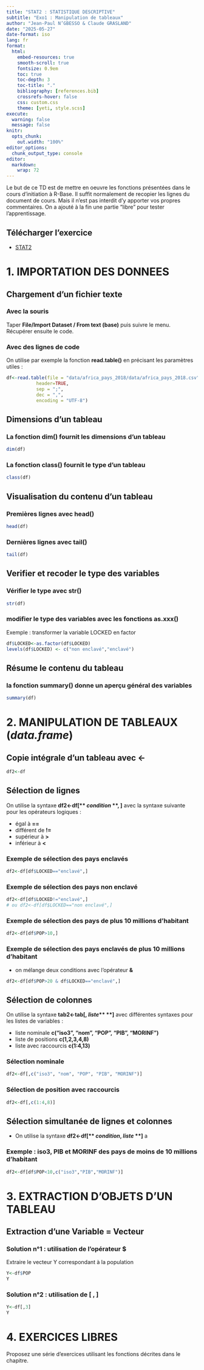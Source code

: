 ```yaml
---
title: "STAT2 : STATISTIQUE DESCRIPTIVE"
subtitle: "Exo1 : Manipulation de tableaux"
author: "Jean-Paul N’GBESSO & Claude GRASLAND"
date: "2025-05-27"
date-format: iso
lang: fr
format:
  html:
    embed-resources: true
    smooth-scroll: true
    fontsize: 0.9em
    toc: true
    toc-depth: 3
    toc-title: "."
    bibliography: [references.bib]
    crossrefs-hover: false
    css: custom.css
    theme: [yeti, style.scss]
execute:
  warning: false
  message: false 
knitr:
  opts_chunk:
    out.width: "100%"
editor_options: 
  chunk_output_type: console
editor: 
  markdown: 
    wrap: 72
---
```



Le but de ce TD est de mettre en oeuvre les fonctions présentées dans le cours d'initiation à R-Base. Il suffit normalement de recopier les lignes du document de cours. Mais il n'est pas interdit d'y apporter vos propres commentaires. On a ajouté à la fin une partie "libre" pour tester l'apprentissage.

::: {.callout-tip}
## Télécharger l'exercice
-  [STAT2](https://github.com/worldregio/StatR/raw/refs/heads/main/exos/STAT2-univarie.zip)
:::



# 1. IMPORTATION DES DONNEES


## Chargement d'un fichier texte

### Avec la souris

Taper **File/Import Dataset / From text (base)** puis suivre le menu. Récupérer ensuite le code.


### Avec des lignes de code

On utilise par exemple la fonction **read.table()** en précisant les paramètres utiles :

```r
df<-read.table(file = "data/africa_pays_2018/data/africa_pays_2018.csv",
           header=TRUE,
           sep = ";",
           dec = ",",
           encoding = "UTF-8")

```



## Dimensions d'un tableau

### La fonction **dim()** fournit les dimensions d'un tableau

```r
dim(df)
```

### La fonction **class()** fournit le type d'un tableau

```r
class(df)
```


## Visualisation du contenu d'un tableau

### Premières lignes avec **head()**
```r
head(df)
```

### Dernières lignes avec **tail()**
```r
tail(df)
```


## Verifier et recoder le type des variables

### Vérifier le type avec **str()**
```r
str(df)
```




### modifier le type des variables avec les fonctions **as.xxx()**

Exemple : transformer la variable LOCKED en factor

```r
df$LOCKED<-as.factor(df$LOCKED)
levels(df$LOCKED) <- c("non enclavé","enclavé")
```



## Résume le contenu du tableau

### la fonction **summary()** donne un aperçu général des variables

```r
summary(df)
```



# 2. MANIPULATION DE TABLEAUX (*data.frame*)


## Copie intégrale d'un tableau avec **<-**


```r
df2<-df
```


## Sélection de lignes

On utilise la syntaxe **df2<-df[** ***condition***  **, ]** avec la syntaxe suivante pour les opérateurs logiques :

- égal à **==**
- différent de **!=**
- supérieur à  **>** 
- inférieur à  **<** 



### Exemple de sélection des pays enclavés

```r
df2<-df[df$LOCKED=="enclavé",]
```


### Exemple de sélection des pays non enclavé

```r
df2<-df[df$LOCKED!="enclavé",]
# ou df2<-df[df$LOCKED=="non enclavé",]
```


### Exemple de sélection des pays de plus 10 millions d'habitant

```r
df2<-df[df$POP>10,]
```


### Exemple de sélection des pays enclavés de plus 10 millions d'habitant

- on mélange deux conditions avec l'opérateur **&**

```r
df2<-df[df$POP>20 & df$LOCKED=="enclavé",]
```



## Sélection de colonnes

 On utilise la syntaxe **tab2<-tab[**,  ***liste***  **]** avec différentes  syntaxes pour les listes de variables :

- liste nominale  **c("iso3", "nom", "POP", "PIB", "MORINF")** 
- liste de positions **c(1,2,3,4,8)**
- liste avec raccourcis **c(1:4,13)**



### Sélection nominale

```r
df2<-df[,c("iso3", "nom", "POP", "PIB", "MORINF")]
```

### Sélection de position avec raccourcis

```r
df2<-df[,c(1:4,8)]
```


## Sélection simultanée de lignes et colonnes

-  On utilise la syntaxe **df2<-df[** ***condition***,  ***liste***  **]** a

### Exemple : iso3, PIB et MORINF des pays de moins de 10 millions d'habitant
```r
df2<-df[df$POP<10,c("iso3","PIB","MORINF")]
```


# 3. EXTRACTION D'OBJETS D'UN TABLEAU


## Extraction d'une Variable = Vecteur

### Solution n°1 : utilisation de l'opérateur **$**

Extraire le vecteur Y correspondant à la population

```r
Y<-df$POP
Y
```

### Solution n°2 : utilisation de  **[ , ]**

```r
Y<-df[,3]
Y
```



# 4. EXERCICES LIBRES


Proposez une série d'exercices utilisant les fonctions décrites dans le chapitre. 







